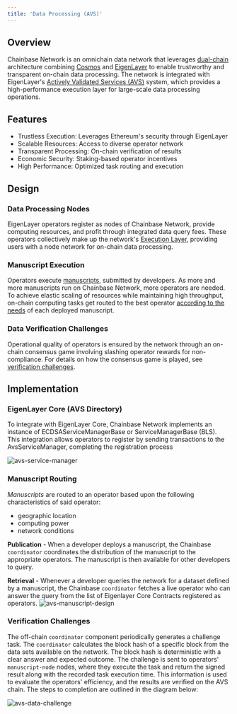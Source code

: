 ```yaml
---
title: 'Data Processing (AVS)'
---
```


## Overview

Chainbase Network is an omnichain data network that leverages [dual-chain](/core-concepts/dual-chain) architecture combining [Cosmos](https://cosmos.network/cometbft/) and [EigenLayer](https://www.eigenlayer.xyz/) to enable trustworthy and transparent on-chain data processing. The network is integrated with EigenLayer's [Actively Validated Services (AVS)](https://docs.eigenlayer.xyz/developers/avs-developer-guide) system, which provides a high-performance execution layer for large-scale data processing operations.


## Features

- Trustless Execution: Leverages Ethereum's security through EigenLayer
- Scalable Resources: Access to diverse operator network
- Transparent Processing: On-chain verification of results
- Economic Security: Staking-based operator incentives
- High Performance: Optimized task routing and execution


## Design

### Data Processing Nodes ###
EigenLayer operators register as nodes of Chainbase Network, provide computing resources, and profit through integrated data query fees. These operators collectively make up the network's [Execution Layer](/core-concepts/architecture/execution_layer), providing users with a node network for on-chain data processing.

### Manuscript Execution ###

Operators execute [manuscripts](/core-concepts/manuscript/), submitted by developers. As more and more manuscripts run on Chainbase Network, more operators are needed. To achieve elastic scaling of resources while maintaining high throughput, on-chain computing tasks get routed to the best operator [according to the needs](#manuscript-routing) of each deployed manuscript.


### Data Verification Challenges
Operational quality of operators is ensured by the network through an on-chain consensus game involving slashing operator rewards for non-compliance. For details on how the consensus game is played, see [verification challenges](#verification-challenges).





## Implementation

### EigenLayer Core (AVS Directory)
To integrate with EigenLayer Core, Chainbase Network implements an instance of ECDSAServiceManagerBase or ServiceManagerBase (BLS). This integration allows operators to register by sending transactions to the AvsServiceManager, completing the registration process

![avs-service-manager](../images/avs-design-01.png)


### Manuscript Routing

*Manuscripts* are routed to an operator based upon the following characteristics of said operator:
- geographic location
- computing power
- network conditions

**Publication** -
When a developer deploys a manuscript, the Chainbase `coordinator` coordinates the distribution of the manuscript to the appropriate operators. The manuscript is then available for other developers to query.

**Retrieval** -
Whenever a developer queries the network for a dataset defined by a manuscript, the Chainbase `coordinator` fetches a live operator who can answer the query from the list of Eigenlayer Core Contracts registered as operators.
![avs-manuscript-design](../images/data-processing-based-on-avs.png)


### Verification Challenges

The off-chain `coordinator` component periodically generates a challenge task. The `coordinator` calculates the block hash of a specific block from the data sets available on the network. The block hash is deterministic with a clear answer and expected outcome. The challenge is sent to operators' `manuscript-node` nodes, where they execute the task and return the signed result along with the recorded task execution time. This information is used to evaluate the operators' efficiency, and the results are verified on the AVS chain. The steps to completion are outlined in the diagram below:

![avs-data-challenge](../images/avs-design-02.png)

